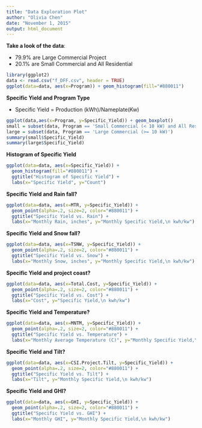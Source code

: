 ```yaml
---
title: "Data Exploration Plot"
author: "Olivia Chen"
date: "November 1, 2015"
output: html_document
---
```



**Take a look of the data**:

- 79.9% are Large Commercial Project
- 20.1% are Small Commercial and All Residential

```r
library(ggplot2)
data <- read.csv("f_DFF.csv", header = TRUE)
ggplot(data=data, aes(x=Program)) + geom_histogram(fill="#880011") 
```

**Specific Yield and Program Type**

- Specific Yield = Production (kWh)/Nameplate(Kw)

```r


ggplot(data,aes(x=Program, y=Specific_Yield)) + geom_boxplot() 
small = subset(data, Program == 'Small Commercial (< 10 kW) and All Residential')
large = subset(data, Program == 'Large Commercial (>= 10 kW)')
summary(small$Specific_Yield)
summary(large$Specific_Yield)
```


**Histogram of Specific Yield**


```r
    
ggplot(data=data, aes(x=Specific_Yield)) +
  geom_histogram(fill="#880011") +  
  ggtitle("Histogram of Specific Yield") +
  labs(x="Specific Yield", y="Count") 
```

**Specific Yield and Rain fall?**
```r
ggplot(data=data, aes(x=MTR, y=Specific_Yield)) +
  geom_point(alpha=.2, size=2, color="#880011") +
  ggtitle("Specific Yield vs. Rain") +
  labs(x="Monthly Rain, inches", y="Monthly Specific Yield,\n kwh/kw") 
```

**Specific Yield and Snow fall?**
```r
ggplot(data=data, aes(x=TSNW, y=Specific_Yield)) +
  geom_point(alpha=.2, size=2, color="#880011") +
  ggtitle("Specific Yield vs. Snow") +
  labs(x="Monthly Snow, inches", y="Monthly Specific Yield,\n kwh/kw") 
```

**Specific Yield and project coast?**
```r
ggplot(data=data, aes(x=Total.Cost, y=Specific_Yield)) +
  geom_point(alpha=.2, size=2, color="#880011") +
  ggtitle("Specific Yield vs. Cost") +
  labs(x="Cost", y="Specific Yield,\n kwh/kw") 
```

**Specific Yield and Temperature?**
```r
ggplot(data=data, aes(x=MNTM, y=Specific_Yield)) +
  geom_point(alpha=.2, size=2, color="#880011") +
  ggtitle("Specific Yield vs. Temperature") +
  labs(x="Monthly Average Temperature (C)", y="Monthly Specific Yield,\n kwh/kw") 
```

**Specific Yield and Tilt?**
```r
ggplot(data=data, aes(x=CSI.Project.Tilt, y=Specific_Yield)) +
  geom_point(alpha=.2, size=2, color="#880011") +
  ggtitle("Specific Yield vs. Tilt") +
  labs(x="Tilt", y="Monthly Specific Yield,\n kwh/kw") 
```

**Specific Yield and GHI?**
```r
ggplot(data=data, aes(x=GHI, y=Specific_Yield)) +
  geom_point(alpha=.2, size=2, color="#880011") +
  ggtitle("Specific Yield vs. GHI") +
  labs(x="Monthly GHI", y="Monthly Specific Yield,\n kwh/kw") 
```